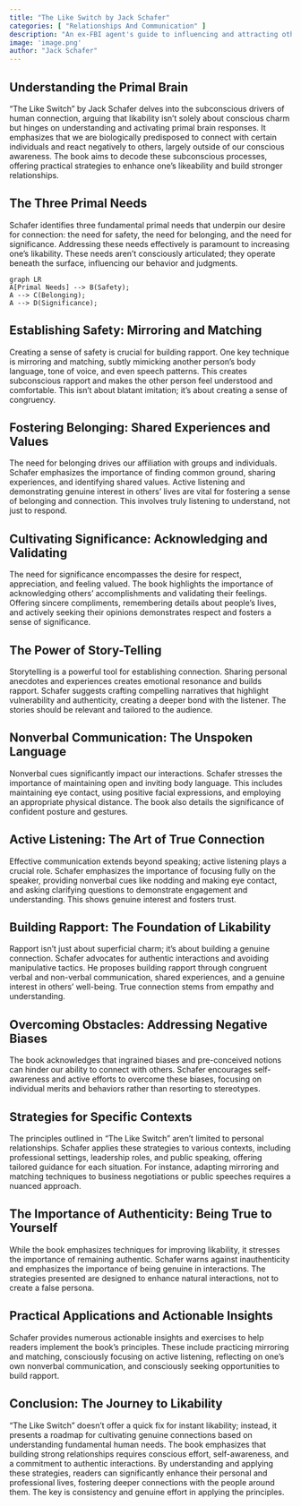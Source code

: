 ```yaml
---
title: "The Like Switch by Jack Schafer"
categories: [ "Relationships And Communication" ]
description: "An ex-FBI agent's guide to influencing and attracting others"
image: 'image.png'
author: "Jack Schafer"
---
```

## Understanding the Primal Brain

"The Like Switch" by Jack Schafer delves into the subconscious drivers of human connection, arguing that likability isn't solely about conscious charm but hinges on understanding and activating primal brain responses.  It emphasizes that we are biologically predisposed to connect with certain individuals and react negatively to others, largely outside of our conscious awareness.  The book aims to decode these subconscious processes, offering practical strategies to enhance one's likeability and build stronger relationships.

## The Three Primal Needs

Schafer identifies three fundamental primal needs that underpin our desire for connection:  the need for safety, the need for belonging, and the need for significance. Addressing these needs effectively is paramount to increasing one's likability.  These needs aren't consciously articulated; they operate beneath the surface, influencing our behavior and judgments.

```mermaid
graph LR
A[Primal Needs] --> B(Safety);
A --> C(Belonging);
A --> D(Significance);
```

## Establishing Safety: Mirroring and Matching

Creating a sense of safety is crucial for building rapport.  One key technique is mirroring and matching, subtly mimicking another person's body language, tone of voice, and even speech patterns.  This creates subconscious rapport and makes the other person feel understood and comfortable. This isn't about blatant imitation; it's about creating a sense of congruency.

## Fostering Belonging: Shared Experiences and Values

The need for belonging drives our affiliation with groups and individuals.  Schafer emphasizes the importance of finding common ground, sharing experiences, and identifying shared values.  Active listening and demonstrating genuine interest in others' lives are vital for fostering a sense of belonging and connection.  This involves truly listening to understand, not just to respond.

## Cultivating Significance: Acknowledging and Validating

The need for significance encompasses the desire for respect, appreciation, and feeling valued.  The book highlights the importance of acknowledging others' accomplishments and validating their feelings.  Offering sincere compliments, remembering details about people's lives, and actively seeking their opinions demonstrates respect and fosters a sense of significance.

## The Power of Story-Telling

Storytelling is a powerful tool for establishing connection.  Sharing personal anecdotes and experiences creates emotional resonance and builds rapport.  Schafer suggests crafting compelling narratives that highlight vulnerability and authenticity, creating a deeper bond with the listener. The stories should be relevant and tailored to the audience.

## Nonverbal Communication: The Unspoken Language

Nonverbal cues significantly impact our interactions. Schafer stresses the importance of maintaining open and inviting body language.  This includes maintaining eye contact, using positive facial expressions, and employing an appropriate physical distance.  The book also details the significance of confident posture and gestures.

## Active Listening: The Art of True Connection

Effective communication extends beyond speaking; active listening plays a crucial role.  Schafer emphasizes the importance of focusing fully on the speaker, providing nonverbal cues like nodding and making eye contact, and asking clarifying questions to demonstrate engagement and understanding.  This shows genuine interest and fosters trust.


##  Building Rapport:  The Foundation of Likability

Rapport isn't just about superficial charm; it's about building a genuine connection. Schafer advocates for authentic interactions and avoiding manipulative tactics. He proposes building rapport through congruent verbal and non-verbal communication, shared experiences, and a genuine interest in others' well-being.  True connection stems from empathy and understanding.

## Overcoming Obstacles: Addressing Negative Biases

The book acknowledges that ingrained biases and pre-conceived notions can hinder our ability to connect with others.  Schafer encourages self-awareness and active efforts to overcome these biases, focusing on individual merits and behaviors rather than resorting to stereotypes.

##  Strategies for Specific Contexts

The principles outlined in "The Like Switch" aren't limited to personal relationships. Schafer applies these strategies to various contexts, including professional settings, leadership roles, and public speaking, offering tailored guidance for each situation. For instance, adapting mirroring and matching techniques to business negotiations or public speeches requires a nuanced approach.


##  The Importance of Authenticity: Being True to Yourself

While the book emphasizes techniques for improving likability, it stresses the importance of remaining authentic.  Schafer warns against inauthenticity and emphasizes the importance of being genuine in interactions. The strategies presented are designed to enhance natural interactions, not to create a false persona.


##  Practical Applications and Actionable Insights

Schafer provides numerous actionable insights and exercises to help readers implement the book's principles. These include practicing mirroring and matching, consciously focusing on active listening, reflecting on one's own nonverbal communication, and consciously seeking opportunities to build rapport.


## Conclusion:  The Journey to Likability

"The Like Switch" doesn't offer a quick fix for instant likability; instead, it presents a roadmap for cultivating genuine connections based on understanding fundamental human needs.  The book emphasizes that building strong relationships requires conscious effort, self-awareness, and a commitment to authentic interactions. By understanding and applying these strategies, readers can significantly enhance their personal and professional lives, fostering deeper connections with the people around them.  The key is consistency and genuine effort in applying the principles.

